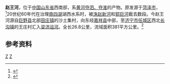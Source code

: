 {{Otheruses|赵王河|other=同名或類似名的其它條目描述}}
{{Infobox River
  | river_name      = 赵王河
  | image_name      =
  | image_size      = 
  | caption         = 
  | origin          = [[山东省|山东省]][[巨野县|巨野县]][[田庄镇_(巨野县)|田庄镇]]沙土集村
  | mouth           = 山东省[[济宁市|济宁市]][[任城区|任城区]][[长沟镇_(济宁市)|长沟镇]]王庄村[[梁济运河|梁济运河]]
  | basin_countries = {{PRC}}
  | length          = 26.8公里
  | elevation       = 
  | mouth_elevation = 
 | discharge       = 
  | watershed       = 381平方公里
}}
'''赵王河'''，位于[[中国|中国]][[山东省|山东省]]西南部，系[[黄河夺淮|黄河夺泗、夺淮]]的产物。原发源于[[菏泽市|菏泽市]]，<ref name="省情">{{cite web| language =zh-cn| publisher =山东省情网| title =巨野县情资料库| url =http://www.infobase.gov.cn/bin/mse.exe?K=ch6&A=1&rec=280&run=13| date =| accessdate =2013-04-18}}{{dead link|date=十月 2017 |bot=InternetArchiveBot }}</ref>20世纪60年代在治理[[南四湖|南四湖]]湖西水系时，被[[洙赵新河|洙赵新河]]和[[郓巨河|郓巨河]]截去数段。今赵王河源自[[巨野县|巨野县]]北部[[田庄镇_(巨野县)|田庄镇]]的沙土集村，向东经[[嘉祥县|嘉祥县]]中部，至[[济宁市|济宁市]][[任城区|任城区]]西北[[长沟镇_(济宁市)|长沟镇]]的王庄村汇入[[梁济运河|梁济运河]]。全长26.8公里，流域面积381平方公里。<ref name="中国河湖大典">{{cite book zh |author=《中国河湖大典》编纂委员会 |title=《中国河湖大典·淮河卷》 |format=M |edition=1 |location=北京 |publisher=中国水利水电出版社 |date=2010年9月 |pages=167页 |id= ISBN 978-7-5084-7953-8}}</ref>

==参考资料==
{{reflist}}
[[Category:沂沭泗河水系|Z]]
[[Category:山东河流|Z]]